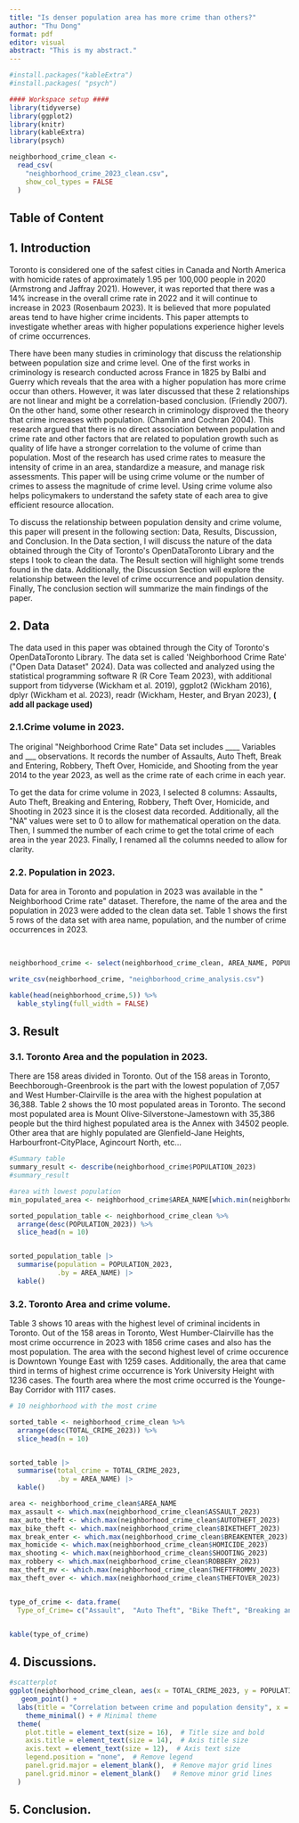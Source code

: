 ```yaml
---
title: "Is denser population area has more crime than others?"
author: "Thu Dong"
format: pdf
editor: visual
abstract: "This is my abstract."
---
```


```r
#install.packages("kableExtra")
#install.packages( "psych")
```

```r
#### Workspace setup ####
library(tidyverse)
library(ggplot2)
library(knitr)
library(kableExtra)
library(psych)
```

```r
neighborhood_crime_clean <-
  read_csv(
    "neighborhood_crime_2023_clean.csv",
    show_col_types = FALSE
  )
```

## Table of Content

## 1. Introduction

Toronto is considered one of the safest cities in Canada and North America with homicide rates of approximately 1.95 per 100,000 people in 2020 (Armstrong and Jaffray 2021). However, it was reported that there was a 14% increase in the overall crime rate in 2022 and it will continue to increase in 2023 (Rosenbaum 2023). It is believed that more populated areas tend to have higher crime incidents. This paper attempts to investigate whether areas with higher populations experience higher levels of crime occurrences.  

There have been many studies in criminology that discuss the relationship between population size and crime level. One of the first works in criminology is research conducted across France in 1825 by Balbi and Guerry which reveals that the area with a higher population has more crime occur than others. However, it was later discussed that these 2 relationships are not linear and might be a correlation-based conclusion. (Friendly 2007). On the other hand, some other research in criminology disproved the theory that crime increases with population. (Chamlin and Cochran 2004). This research argued that there is no direct association between population and crime rate and other factors that are related to population growth such as quality of life have a stronger correlation to the volume of crime than population. Most of the research has used crime rates to measure the intensity of crime in an area, standardize a measure, and manage risk assessments. This paper will be using crime volume or the number of crimes to assess the magnitude of crime level. Using crime volume also helps policymakers to understand the safety state of each area to give efficient resource allocation. 

To discuss the relationship between population density and crime volume, this paper will present in the following section: Data, Results, Discussion, and Conclusion. In the Data section, I will discuss the nature of the data obtained through the City of Toronto\'s OpenDataToronto Library and the steps I took to clean the data. The Result section will highlight some trends found in the data. Additionally, the Discussion Section will explore the relationship between the level of crime occurrence and population density. Finally, The conclusion section will summarize the main findings of the paper. 

## 2. Data

The data used in this paper was obtained through the City of Toronto\'s OpenDataToronto Library. The data set is called \'Neighborhood Crime Rate\' (\"Open Data Dataset\" 2024). Data was collected and analyzed using the statistical programming software R (R Core Team 2023), with additional support from tidyverse (Wickham et al. 2019), ggplot2 (Wickham 2016), dplyr (Wickham et al. 2023), readr (Wickham, Hester, and Bryan 2023), **( add all package used)**

### **2.1.Crime volume in 2023.** 

The original \"Neighborhood Crime Rate\" Data set includes \_\_\_\_ Variables and \_\_\_ observations. It records the number of Assaults, Auto Theft, Break and Entering, Robbery, Theft Over, Homicide, and Shooting from the year 2014 to the year 2023, as well as the crime rate of each crime in each year. 

To get the data for crime volume in 2023, I selected 8 columns: Assaults, Auto Theft, Breaking and Entering, Robbery, Theft Over, Homicide, and Shooting in 2023 since it is the closest data recorded. Additionally, all the \"NA\" values were set to 0 to allow for mathematical operation on the data.  Then, I summed the number of each crime to get the total crime of each area in the year 2023. Finally, I renamed all the columns needed to allow for clarity.

### **2.2. Population in 2023.**

Data for area in Toronto and population in 2023 was available in the \" Neighborhood Crime rate\" dataset. Therefore, the name of the area and the population in 2023 were added to the clean data set. Table 1 shows the first 5 rows of the data set with area name, population, and the number of crime occurrences in 2023. 

 

```r

neighborhood_crime <- select(neighborhood_crime_clean, AREA_NAME, POPULATION_2023, TOTAL_CRIME_2023)

write_csv(neighborhood_crime, "neighborhood_crime_analysis.csv")

kable(head(neighborhood_crime,5)) %>%
  kable_styling(full_width = FALSE)

```

## 3. Result

### **3.1. Toronto Area and the population in 2023.**

There are 158 areas divided in Toronto. Out of the 158 areas in Toronto,  Beechborough-Greenbrook is the part with the lowest population of 7,057 and West Humber-Clairville is the area with the highest population at 36,388. Table 2 shows the 10 most populated areas in Toronto. The second most populated area is Mount Olive-Silverstone-Jamestown with 35,386 people but the third highest populated area is the Annex with 34502 people. Other area that are highly populated are Glenfield-Jane Heights, Harbourfront-CityPlace, Agincourt North, etc... 

```r
#Summary table
summary_result <- describe(neighborhood_crime$POPULATION_2023)
#summary_result

#area with lowest population
min_populated_area <- neighborhood_crime$AREA_NAME[which.min(neighborhood_crime$POPULATION_2023)]

sorted_population_table <- neighborhood_crime_clean %>%
  arrange(desc(POPULATION_2023)) %>%
  slice_head(n = 10)


sorted_population_table |>
  summarise(population = POPULATION_2023,
            .by = AREA_NAME) |>
  kable()

```

### **3.2. Toronto Area and crime volume.** 

Table 3 shows 10 areas with the highest level of criminal incidents in Toronto. Out of the 158 areas in Toronto, West Humber-Clairville has the most crime occurrence in 2023 with 1856 crime cases and also has the most population. The area with the second highest level of crime occurence is Downtown Younge East with 1259 cases. Additionally, the area that came third in terms of highest crime occurrence is York University Height with 1236 cases. The fourth area where the most crime occurred is the Younge-Bay Corridor with 1117 cases. 

```r
# 10 neighborhood with the most crime

sorted_table <- neighborhood_crime_clean %>%
  arrange(desc(TOTAL_CRIME_2023)) %>%
  slice_head(n = 10)


sorted_table |>
  summarise(total_crime = TOTAL_CRIME_2023,
            .by = AREA_NAME) |>
  kable()

```

```r
area <- neighborhood_crime_clean$AREA_NAME
max_assault <- which.max(neighborhood_crime_clean$ASSAULT_2023)
max_auto_theft <- which.max(neighborhood_crime_clean$AUTOTHEFT_2023)
max_bike_theft <- which.max(neighborhood_crime_clean$BIKETHEFT_2023)
max_break_enter <- which.max(neighborhood_crime_clean$BREAKENTER_2023)
max_homicide <- which.max(neighborhood_crime_clean$HOMICIDE_2023)
max_shooting <- which.max(neighborhood_crime_clean$SHOOTING_2023)
max_robbery <- which.max(neighborhood_crime_clean$ROBBERY_2023)
max_theft_mv <- which.max(neighborhood_crime_clean$THEFTFROMMV_2023)
max_theft_over <- which.max(neighborhood_crime_clean$THEFTOVER_2023)


type_of_crime <- data.frame(
  Type_of_Crime= c("Assault",  "Auto Theft", "Bike Theft", "Breaking and Entering",                "Robbery", "Homicide", "Shooting", "Theft from moving vehicles", "Theft Over"), Area_with_max = c(area[max_assault], area[max_auto_theft], area[max_bike_theft], area[max_break_enter], area[max_homicide], area[max_shooting], area[max_robbery], area[max_theft_mv], area[max_theft_over]))


kable(type_of_crime)

```

## 4. Discussions.

```r
#scatterplot
ggplot(neighborhood_crime_clean, aes(x = TOTAL_CRIME_2023, y = POPULATION_2023)) +
   geom_point() + 
  labs(title = "Correlation between crime and population density", x = "number of crimes", y = "Y-axis") +
    theme_minimal() + # Minimal theme
  theme(
    plot.title = element_text(size = 16),  # Title size and bold
    axis.title = element_text(size = 14),  # Axis title size
    axis.text = element_text(size = 12),  # Axis text size
    legend.position = "none",  # Remove legend
    panel.grid.major = element_blank(),  # Remove major grid lines
    panel.grid.minor = element_blank()   # Remove minor grid lines
  )
```

## 5. Conclusion.
